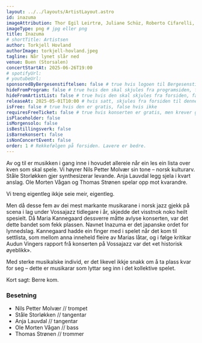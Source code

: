 ```yaml
---
layout: ../../layouts/ArtistLayout.astro
id: inazuma
imageAttribution: Thor Egil Leirtrø, Juliane Schüz, Roberto Cifarelli, Anne Valeur, Anne Valeur
imageType: png # jpg eller png
title: Inazuma
# shortTitle: Artistsen
author: Torkjell Hovland
authorImage: torkjell-hovland.jpeg
tagline: Når lynet slår ned
venue: Buen (Storsalen)
concertStartAt: 2025-06-26T19:00
# spotifyUrl:
# youtubeUrl:
sponsoredByBergesenstiftelsen: false # true hvis logoen til Bergesenstiftelsen skal vises, false hvis ikke
hideFromProgram: false # true hvis den skal skjules fra programsiden, false hvis den skal vises
hideFromArtistList: false # true hvis den skal skjules fra forsiden, false hvis den skal vises
releaseAt: 2025-05-01T10:00 # hvis satt, skjules fra forsiden til denne datoen
isFree: false # true hvis den er gratis, false hvis ikke
requiresFreeTicket: false # true hvis konserten er gratis, men krever gratisbillett
isPlaceholder: false
isMorgensolo: false
isBestillingsverk: false
isBarnekonsert: false
isNonConcertEvent: false
order: 1 # Rekkefølgen på forsiden. Lavere er bedre.
---
```


Av og til er musikken i gang inne i hovudet allereie når ein les ein lista over kven som skal spele. Vi høyrer Nils Petter Molvær sin tone – norsk kulturarv. Ståle Storløkken gjer synthesizerar levande. Anja Lauvdal legg sjela i kvart anslag. Ole Morten Vågan og Thomas Strønen spelar opp mot kvarandre.

Vi treng eigentleg ikkje seie meir, eigentleg.

Men då desse fem av dei mest markante musikarane i norsk jazz gjekk på scena i lag under Vossajazz tidlegare i år, skjedde det visstnok noko heilt spesielt. Då Maria Kannegaard dessverre måtte avlyse konserten, var det dette bandet som fekk plassen. Navnet Inazuma er det japanske ordet for lynnedslag. Kannegaard hadde ein finger med i spelet når det kom til settlista, som mellom anna inneheld fleire av Marias låtar, og i følge kritikar Audun Vingers rapport frå konserten på Vossajazz var det «et historisk øyeblikk».

Med sterke musikalske individ, er det likevel ikkje snakk om å ta plass kvar for seg – dette er musikarar som lyttar seg inn i det kollektive spelet.

Kort sagt: Berre kom.

### Besetning
- Nils Petter Molvær // trompet
- Ståle Storløkken // tangentar
- Anja Lauvdal // tangentar
- Ole Morten Vågan // bass
- Thomas Strønen // trommer

